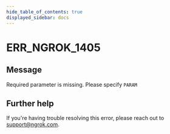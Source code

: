 ```yaml
---
hide_table_of_contents: true
displayed_sidebar: docs
---
```



# ERR_NGROK_1405

## Message

Required parameter is missing. Please specify `PARAM`

<ErrorDetails error="err_ngrok_1405" />

## Further help

If you're having trouble resolving this error, please reach out to [support@ngrok.com](mailto:support@ngrok.com?subject=Help%20with%20ERR_NGROK_1405).
